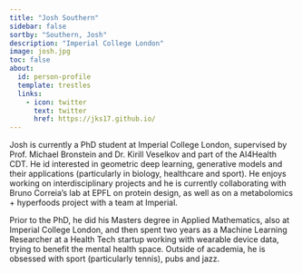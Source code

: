 ```yaml
---
title: "Josh Southern"
sidebar: false
sortby: "Southern, Josh"
description: "Imperial College London"
image: josh.jpg
toc: false
about:
  id: person-profile
  template: trestles
  links:
    - icon: twitter
      text: twitter
      href: https://jks17.github.io/
---
```



Josh is currently a PhD student at Imperial College London, supervised by Prof. Michael Bronstein and Dr. Kirill Veselkov and part of the AI4Health CDT. He id interested in geometric deep learning, generative models and their applications (particularly in biology, healthcare and sport). He enjoys working on interdisciplinary projects and he is currently collaborating with Bruno Correia's lab at EPFL on protein design, as well as on a metabolomics + hyperfoods project with a team at Imperial.

Prior to the PhD, he did his Masters degree in Applied Mathematics, also at Imperial College London, and then spent two years as a Machine Learning Researcher at a Health Tech startup working with wearable device data, trying to benefit the mental health space. Outside of academia, he is obsessed with sport (particularly tennis), pubs and jazz. 
